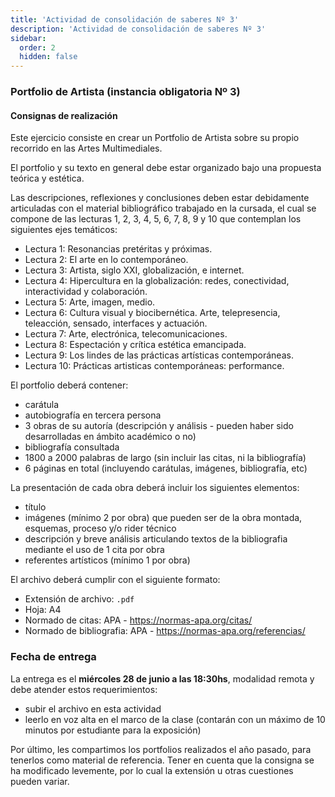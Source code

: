 ```yaml
---
title: 'Actividad de consolidación de saberes Nº 3'
description: 'Actividad de consolidación de saberes Nº 3'
sidebar:
  order: 2
  hidden: false
---
```


### Portfolio de Artista (instancia obligatoria Nº 3)

#### Consignas de realización

Este ejercicio consiste en crear un Portfolio de Artista sobre su propio recorrido en las Artes Multimediales.

El portfolio y su texto en general debe estar organizado bajo una propuesta teórica y estética.

Las descripciones, reflexiones y conclusiones deben estar debidamente articuladas con el material bibliográfico trabajado en la cursada, el cual se compone de las lecturas 1, 2, 3, 4, 5, 6, 7, 8, 9 y 10 que contemplan los siguientes ejes temáticos:

- Lectura 1: Resonancias pretéritas y próximas.
- Lectura 2: El arte en lo contemporáneo.
- Lectura 3: Artista, siglo XXI, globalización, e internet.
- Lectura 4: Hipercultura en la globalización: redes, conectividad, interactividad y colaboración.
- Lectura 5: Arte, imagen, medio.
- Lectura 6: Cultura visual y biocibernética. Arte, telepresencia, teleacción, sensado, interfaces y actuación.
- Lectura 7: Arte, electrónica, telecomunicaciones.
- Lectura 8: Espectación y crítica estética emancipada.
- Lectura 9: Los lindes de las prácticas artísticas contemporáneas.
- Lectura 10: Prácticas artisticas contemporáneas: performance.

El portfolio deberá contener:

- carátula
- autobiografía en tercera persona
- 3 obras de su autoría (descripción y análisis - pueden haber sido desarrolladas en ámbito académico o no)
- bibliografía consultada
- 1800 a 2000 palabras de largo (sin incluir las citas, ni la bibliografía)
- 6 páginas en total (incluyendo carátulas, imágenes, bibliografía, etc)

La presentación de cada obra deberá incluir los siguientes elementos:

- título
- imágenes (mínimo 2 por obra) que pueden ser de la obra montada, esquemas, proceso y/o rider técnico
- descripción y breve análisis articulando textos de la bibliografia mediante el uso de 1 cita por obra 
- referentes artísticos (mínimo 1 por obra)

El archivo deberá cumplir con el siguiente formato:

- Extensión de archivo: `.pdf`
- Hoja: A4
- Normado de citas: APA - https://normas-apa.org/citas/
- Normado de bibliografia: APA - https://normas-apa.org/referencias/

### Fecha de entrega

La entrega es el **miércoles 28 de junio a las 18:30hs**, modalidad remota y debe atender estos requerimientos:

- subir el archivo en esta actividad
- leerlo en voz alta en el marco de la clase (contarán con un máximo de 10 minutos por estudiante para la exposición)

Por último, les compartimos los portfolios realizados el año pasado, para tenerlos como material de referencia. Tener en cuenta que la consigna se ha modificado levemente, por lo cual la extensión u otras cuestiones pueden variar.



